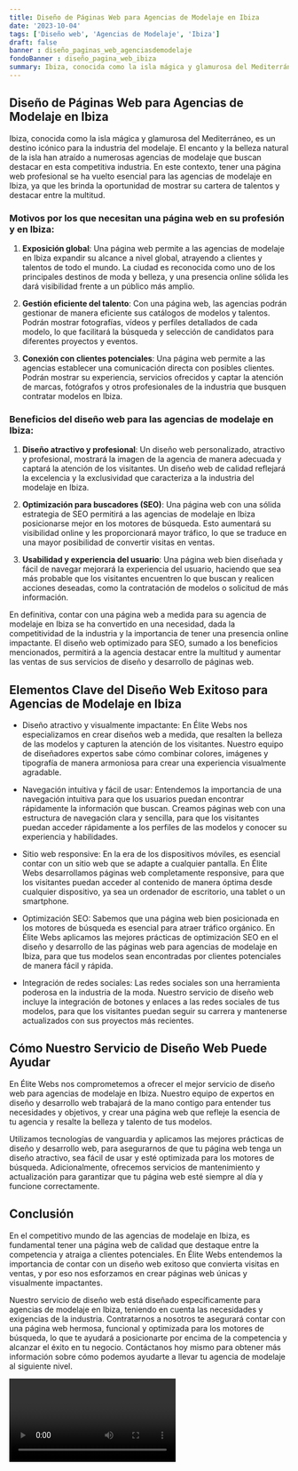 ```yaml
---
title: Diseño de Páginas Web para Agencias de Modelaje en Ibiza
date: '2023-10-04'
tags: ['Diseño web', 'Agencias de Modelaje', 'Ibiza']
draft: false
banner : diseño_paginas_web_agenciasdemodelaje
fondoBanner : diseño_pagina_web_ibiza
summary: Ibiza, conocida como la isla mágica y glamurosa del Mediterráneo, es un destino icónico para la industria del modelaje. El encanto y la belleza natural de la isla han atraído a numerosas agencias de modelaje que buscan destacar en esta competitiva industria. En este contexto, tener una página web profesional se ha vuelto esencial para las agencias de modelaje en Ibiza, ya que les brinda la oportunidad de mostrar su cartera de talentos y destacar entre la multitud.
---
```


## Diseño de Páginas Web para Agencias de Modelaje en Ibiza

Ibiza, conocida como la isla mágica y glamurosa del Mediterráneo, es un destino icónico para la industria del modelaje. El encanto y la belleza natural de la isla han atraído a numerosas agencias de modelaje que buscan destacar en esta competitiva industria. En este contexto, tener una página web profesional se ha vuelto esencial para las agencias de modelaje en Ibiza, ya que les brinda la oportunidad de mostrar su cartera de talentos y destacar entre la multitud.

### Motivos por los que necesitan una página web en su profesión y en Ibiza:

1. **Exposición global**: Una página web permite a las agencias de modelaje en Ibiza expandir su alcance a nivel global, atrayendo a clientes y talentos de todo el mundo. La ciudad es reconocida como uno de los principales destinos de moda y belleza, y una presencia online sólida les dará visibilidad frente a un público más amplio.

2. **Gestión eficiente del talento**: Con una página web, las agencias podrán gestionar de manera eficiente sus catálogos de modelos y talentos. Podrán mostrar fotografías, vídeos y perfiles detallados de cada modelo, lo que facilitará la búsqueda y selección de candidatos para diferentes proyectos y eventos.

3. **Conexión con clientes potenciales**: Una página web permite a las agencias establecer una comunicación directa con posibles clientes. Podrán mostrar su experiencia, servicios ofrecidos y captar la atención de marcas, fotógrafos y otros profesionales de la industria que busquen contratar modelos en Ibiza.

### Beneficios del diseño web para las agencias de modelaje en Ibiza:

1. **Diseño atractivo y profesional**: Un diseño web personalizado, atractivo y profesional, mostrará la imagen de la agencia de manera adecuada y captará la atención de los visitantes. Un diseño web de calidad reflejará la excelencia y la exclusividad que caracteriza a la industria del modelaje en Ibiza.

2. **Optimización para buscadores (SEO)**: Una página web con una sólida estrategia de SEO permitirá a las agencias de modelaje en Ibiza posicionarse mejor en los motores de búsqueda. Esto aumentará su visibilidad online y les proporcionará mayor tráfico, lo que se traduce en una mayor posibilidad de convertir visitas en ventas.

3. **Usabilidad y experiencia del usuario**: Una página web bien diseñada y fácil de navegar mejorará la experiencia del usuario, haciendo que sea más probable que los visitantes encuentren lo que buscan y realicen acciones deseadas, como la contratación de modelos o solicitud de más información.

En definitiva, contar con una página web a medida para su agencia de modelaje en Ibiza se ha convertido en una necesidad, dada la competitividad de la industria y la importancia de tener una presencia online impactante. El diseño web optimizado para SEO, sumado a los beneficios mencionados, permitirá a la agencia destacar entre la multitud y aumentar las ventas de sus servicios de diseño y desarrollo de páginas web.

<GifSeo />

<Cta />

## Elementos Clave del Diseño Web Exitoso para Agencias de Modelaje en Ibiza

- Diseño atractivo y visualmente impactante: En Élite Webs nos especializamos en crear diseños web a medida, que resalten la belleza de las modelos y capturen la atención de los visitantes. Nuestro equipo de diseñadores expertos sabe cómo combinar colores, imágenes y tipografía de manera armoniosa para crear una experiencia visualmente agradable.

- Navegación intuitiva y fácil de usar: Entendemos la importancia de una navegación intuitiva para que los usuarios puedan encontrar rápidamente la información que buscan. Creamos páginas web con una estructura de navegación clara y sencilla, para que los visitantes puedan acceder rápidamente a los perfiles de las modelos y conocer su experiencia y habilidades.

- Sitio web responsive: En la era de los dispositivos móviles, es esencial contar con un sitio web que se adapte a cualquier pantalla. En Élite Webs desarrollamos páginas web completamente responsive, para que los visitantes puedan acceder al contenido de manera óptima desde cualquier dispositivo, ya sea un ordenador de escritorio, una tablet o un smartphone.

- Optimización SEO: Sabemos que una página web bien posicionada en los motores de búsqueda es esencial para atraer tráfico orgánico. En Élite Webs aplicamos las mejores prácticas de optimización SEO en el diseño y desarrollo de las páginas web para agencias de modelaje en Ibiza, para que tus modelos sean encontradas por clientes potenciales de manera fácil y rápida.

- Integración de redes sociales: Las redes sociales son una herramienta poderosa en la industria de la moda. Nuestro servicio de diseño web incluye la integración de botones y enlaces a las redes sociales de tus modelos, para que los visitantes puedan seguir su carrera y mantenerse actualizados con sus proyectos más recientes.

## Cómo Nuestro Servicio de Diseño Web Puede Ayudar

En Élite Webs nos comprometemos a ofrecer el mejor servicio de diseño web para agencias de modelaje en Ibiza. Nuestro equipo de expertos en diseño y desarrollo web trabajará de la mano contigo para entender tus necesidades y objetivos, y crear una página web que refleje la esencia de tu agencia y resalte la belleza y talento de tus modelos.

Utilizamos tecnologías de vanguardia y aplicamos las mejores prácticas de diseño y desarrollo web, para asegurarnos de que tu página web tenga un diseño atractivo, sea fácil de usar y esté optimizada para los motores de búsqueda. Adicionalmente, ofrecemos servicios de mantenimiento y actualización para garantizar que tu página web esté siempre al día y funcione correctamente.

## Conclusión

En el competitivo mundo de las agencias de modelaje en Ibiza, es fundamental tener una página web de calidad que destaque entre la competencia y atraiga a clientes potenciales. En Élite Webs entendemos la importancia de contar con un diseño web exitoso que convierta visitas en ventas, y por eso nos esforzamos en crear páginas web únicas y visualmente impactantes.

Nuestro servicio de diseño web está diseñado específicamente para agencias de modelaje en Ibiza, teniendo en cuenta las necesidades y exigencias de la industria. Contratarnos a nosotros te asegurará contar con una página web hermosa, funcional y optimizada para los motores de búsqueda, lo que te ayudará a posicionarte por encima de la competencia y alcanzar el éxito en tu negocio. Contáctanos hoy mismo para obtener más información sobre cómo podemos ayudarte a llevar tu agencia de modelaje al siguiente nivel.

<Video />

<CtaBot job='Agencias de Modelaje' city='Ibiza'/>

<Gmaps query='Ibiza+españa+maps' />